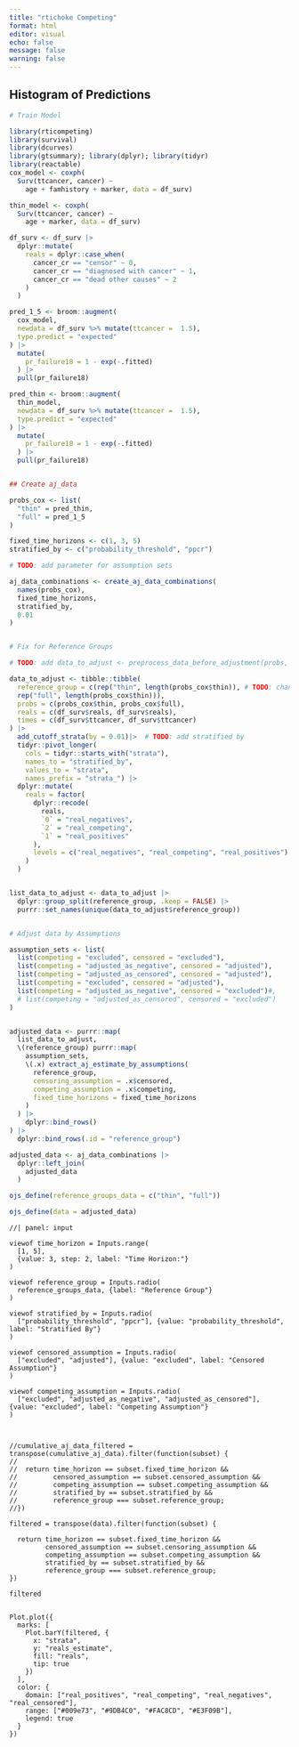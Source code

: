 ```yaml
---
title: "rtichoke Competing"
format: html
editor: visual
echo: false
message: false
warning: false
---
```


## Histogram of Predictions

```r
# Train Model

library(rticompeting)
library(survival)
library(dcurves)
library(gtsummary); library(dplyr); library(tidyr)
library(reactable)
cox_model <- coxph(
  Surv(ttcancer, cancer) ~
    age + famhistory + marker, data = df_surv)

thin_model <- coxph(
  Surv(ttcancer, cancer) ~
    age + marker, data = df_surv)

df_surv <- df_surv |>
  dplyr::mutate(
    reals = dplyr::case_when(
      cancer_cr == "censor" ~ 0,
      cancer_cr == "diagnosed with cancer" ~ 1,
      cancer_cr == "dead other causes" ~ 2
    )
  )

pred_1_5 <- broom::augment(
  cox_model,
  newdata = df_surv %>% mutate(ttcancer =  1.5),
  type.predict = "expected"
) |>
  mutate(
    pr_failure18 = 1 - exp(-.fitted)
  ) |>
  pull(pr_failure18)

pred_thin <- broom::augment(
  thin_model,
  newdata = df_surv %>% mutate(ttcancer =  1.5),
  type.predict = "expected"
) |>
  mutate(
    pr_failure18 = 1 - exp(-.fitted)
  ) |>
  pull(pr_failure18)


## Create aj_data

probs_cox <- list(
  "thin" = pred_thin,
  "full" = pred_1_5
)

fixed_time_horizons <- c(1, 3, 5)
stratified_by <- c("probability_threshold", "ppcr")

# TODO: add parameter for assumption sets

aj_data_combinations <- create_aj_data_combinations(
  names(probs_cox),
  fixed_time_horizons,
  stratified_by,
  0.01
)


# Fix for Reference Groups

# TODO: add data_to_adjust <- preprocess_data_before_adjustment(probs, reals, times, fixed_time_horizons, stratified_by, by)

data_to_adjust <- tibble::tibble(
  reference_group = c(rep("thin", length(probs_cox$thin)), # TODO: change to expandgrid/map
  rep("full", length(probs_cox$thin))),
  probs = c(probs_cox$thin, probs_cox$full),
  reals = c(df_surv$reals, df_surv$reals),
  times = c(df_surv$ttcancer, df_surv$ttcancer)
) |>
  add_cutoff_strata(by = 0.01)|>  # TODO: add stratified by
  tidyr::pivot_longer(
    cols = tidyr::starts_with("strata"),
    names_to = "stratified_by",
    values_to = "strata",
    names_prefix = "strata_") |>
  dplyr::mutate(
    reals = factor(
      dplyr::recode(
        reals,
        `0` = "real_negatives",
        `2` = "real_competing",
        `1` = "real_positives"
      ),
      levels = c("real_negatives", "real_competing", "real_positives") # Setting reference level
    )
  )


list_data_to_adjust <- data_to_adjust |>
  dplyr::group_split(reference_group, .keep = FALSE) |>
  purrr::set_names(unique(data_to_adjust$reference_group))


# Adjust data by Assumptions

assumption_sets <- list(
  list(competing = "excluded", censored = "excluded"),
  list(competing = "adjusted_as_negative", censored = "adjusted"),
  list(competing = "adjusted_as_censored", censored = "adjusted"),
  list(competing = "excluded", censored = "adjusted"),
  list(competing = "adjusted_as_negative", censored = "excluded")#,
  # list(competing = "adjusted_as_censored", censored = "excluded")
)


adjusted_data <- purrr::map(
  list_data_to_adjust,
  \(reference_group) purrr::map(
    assumption_sets,
    \(.x) extract_aj_estimate_by_assumptions(
      reference_group,
      censoring_assumption = .x$censored,
      competing_assumption = .x$competing,
      fixed_time_horizons = fixed_time_horizons
    )
  ) |>
    dplyr::bind_rows()
) |>
  dplyr::bind_rows(.id = "reference_group")

adjusted_data <- aj_data_combinations |> 
  dplyr::left_join(
    adjusted_data
  )


```

```r
ojs_define(reference_groups_data = c("thin", "full"))

ojs_define(data = adjusted_data)

```

```ojs
//| panel: input

viewof time_horizon = Inputs.range(
  [1, 5], 
  {value: 3, step: 2, label: "Time Horizon:"}
)

viewof reference_group = Inputs.radio(
  reference_groups_data, {label: "Reference Group"}
)

viewof stratified_by = Inputs.radio(
  ["probability_threshold", "ppcr"], {value: "probability_threshold", label: "Stratified By"}
)

viewof censored_assumption = Inputs.radio(
  ["excluded", "adjusted"], {value: "excluded", label: "Censored Assumption"}
)

viewof competing_assumption = Inputs.radio(
  ["excluded", "adjusted_as_negative", "adjusted_as_censored"], {value: "excluded", label: "Competing Assumption"}
)



```

<!-- ```{ojs} -->
<!-- //Inputs.table( -->
<!-- //cumulative_aj_data_filtered, { -->
<!-- //  columns: ["strata", "outcome", "predicted_negatives", "predicted_positives"]}) -->


<!-- ``` -->

<!-- ```{r} -->

<!-- reactable::reactable( -->

<!--   cumulative_aj_data, -->

<!--   columns = list( -->

<!--     reference_group = reactable::colDef( -->

<!--       filterMethod = filterIncludesValue -->

<!--     ) -->

<!--   ), -->

<!--   elementId = 'tbl' -->

<!--   ) -->

<!-- ``` -->

<!-- ```{ojs} -->

<!-- Reactable.setFilter('tbl', 'reference_group', reference_group) -->

<!-- ``` -->

```ojs

//cumulative_aj_data_filtered = transpose(cumulative_aj_data).filter(function(subset) {
//
//  return time_horizon == subset.fixed_time_horizon &&
//         censored_assumption == subset.censored_assumption &&
//         competing_assumption == subset.competing_assumption &&
//         stratified_by == subset.stratified_by && 
//         reference_group === subset.reference_group;
//})

filtered = transpose(data).filter(function(subset) {

  return time_horizon == subset.fixed_time_horizon &&
         censored_assumption == subset.censoring_assumption &&
         competing_assumption == subset.competing_assumption &&
         stratified_by == subset.stratified_by && 
         reference_group === subset.reference_group;
})

filtered


```

```ojs

  
Plot.plot({
  marks: [
    Plot.barY(filtered, { 
      x: "strata", 
      y: "reals_estimate", 
      fill: "reals", 
      tip: true 
    })
  ],
  color: {
    domain: ["real_positives", "real_competing", "real_negatives", "real_censored"], 
    range: ["#009e73", "#9DB4C0", "#FAC8CD", "#E3F09B"],
    legend: true
  }
})

```
